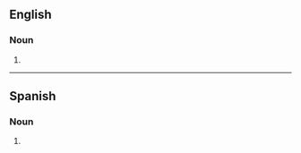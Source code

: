 ==English==

===Noun===
{{head|en|noun plural form}}

# {{plural of|guerrilla|lang=en}}

----

==Spanish==

===Noun===
{{head|es|noun form}}

# {{plural of|guerrilla|lang=es}}